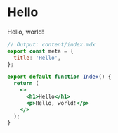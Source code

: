 # Hello

Hello, world!


```jsx filename="content/index.mdx" copy
// Output: content/index.mdx
export const meta = {
  title: 'Hello',
};

export default function Index() {
  return (
    <>
      <h1>Hello</h1>
      <p>Hello, world!</p>
    </>
  );
}
```


